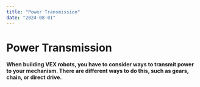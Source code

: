 ```yaml
---
title: "Power Transmission"
date: "2024-08-01"
---
```


# Power Transmission

**When building VEX robots, you have to consider ways to transmit power to your mechanism. There are different ways to do this, such as gears, chain, or direct drive.**